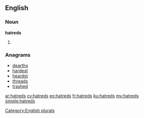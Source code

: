 ==English==

===Noun===
'''hatreds'''

# {{plural of|[[hatred]]}}

===Anagrams===
* [[dearths#English|dearths]]
* [[hardest#English|hardest]]
* [[heardst#English|heardst]]
* [[threads#English|threads]]
* [[trashed#English|trashed]]

[[Category:English plurals]]

[[ar:hatreds]]
[[cy:hatreds]]
[[eo:hatreds]]
[[fr:hatreds]]
[[ku:hatreds]]
[[my:hatreds]]
[[simple:hatreds]]